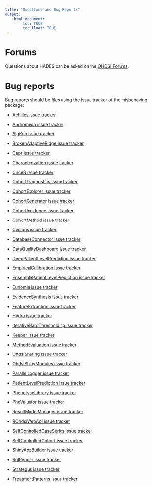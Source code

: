 ```yaml
---
title: "Questions and Bug Reports"
output: 
    html_document:
        toc: TRUE
        toc_float: TRUE
---
```


# Forums

Questions about HADES can be asked on the [OHDSI Forums](http://forums.ohdsi.org/).

# Bug reports

Bug reports should be files using the issue tracker of the misbehaving package:

- [Achilles issue tracker](https://github.com/ohdsi/Achilles/issues)

- [Andromeda issue tracker](https://github.com/ohdsi/Andromeda/issues)

- [BigKnn issue tracker](https://github.com/ohdsi/BigKnn/issues)

- [BrokenAdaptiveRidge issue tracker](https://github.com/ohdsi/BrokenAdaptiveRidge/issues)

- [Capr issue tracker](https://github.com/ohdsi/Capr/issues)

- [Characterization issue tracker](https://github.com/ohdsi/Characterization/issues)

- [CirceR issue tracker](https://github.com/ohdsi/CirceR/issues)

- [CohortDiagnostics issue tracker](https://github.com/ohdsi/CohortDiagnostics/issues)

- [CohortExplorer issue tracker](https://github.com/ohdsi/CohortExplorer/issues)

- [CohortGenerator issue tracker](https://github.com/ohdsi/CohortGenerator/issues)

- [CohortIncidence issue tracker](https://github.com/ohdsi/CohortIncidence/issues)

- [CohortMethod issue tracker](https://github.com/ohdsi/CohortMethod/issues)

- [Cyclops issue tracker](https://github.com/ohdsi/Cyclops/issues)

- [DatabaseConnector issue tracker](https://github.com/ohdsi/DatabaseConnector/issues)

- [DataQualityDashboard issue tracker](https://github.com/ohdsi/DataQualityDashboard/issues)

- [DeepPatientLevelPrediction issue tracker](https://github.com/ohdsi/DeepPatientLevelPrediction/issues)

- [EmpiricalCalibration issue tracker](https://github.com/ohdsi/EmpiricalCalibration/issues)

- [EnsemblePatientLevelPrediction issue tracker](https://github.com/ohdsi/EnsemblePatientLevelPrediction/issues)

- [Eunomia issue tracker](https://github.com/ohdsi/Eunomia/issues)

- [EvidenceSynthesis issue tracker](https://github.com/ohdsi/EvidenceSynthesis/issues)

- [FeatureExtraction issue tracker](https://github.com/ohdsi/FeatureExtraction/issues)

- [Hydra issue tracker](https://github.com/ohdsi/Hydra/issues)

- [IterativeHardThresholding issue tracker](https://github.com/ohdsi/IterativeHardThresholding/issues)

- [Keeper issue tracker](https://github.com/ohdsi/Keeper/issues)

- [MethodEvaluation issue tracker](https://github.com/ohdsi/MethodEvaluation/issues)

- [OhdsiSharing issue tracker](https://github.com/ohdsi/OhdsiSharing/issues)

- [OhdsiShinyModules issue tracker](https://github.com/ohdsi/OhdsiShinyModules/issues)

- [ParallelLogger issue tracker](https://github.com/ohdsi/ParallelLogger/issues)

- [PatientLevelPrediction issue tracker](https://github.com/ohdsi/PatientLevelPrediction/issues)

- [PhenotypeLibrary issue tracker](https://github.com/ohdsi/PhenotypeLibrary/issues)

- [PheValuator issue tracker](https://github.com/ohdsi/PheValuator/issues)

- [ResultModelManager issue tracker](https://github.com/ohdsi/ResultModelManager/issues)

- [ROhdsiWebApi issue tracker](https://github.com/ohdsi/ROhdsiWebApi/issues)

- [SelfControlledCaseSeries issue tracker](https://github.com/ohdsi/SelfControlledCaseSeries/issues)

- [SelfControlledCohort issue tracker](https://github.com/ohdsi/SelfControlledCohort/issues)

- [ShinyAppBuilder issue tracker](https://github.com/ohdsi/ShinyAppBuilder/issues)

- [SqlRender issue tracker](https://github.com/ohdsi/SqlRender/issues)

- [Strategus issue tracker](https://github.com/ohdsi/Strategus/issues)

- [TreatmentPatterns issue tracker](https://github.com/darwin-eu/TreatmentPatterns/issues)


